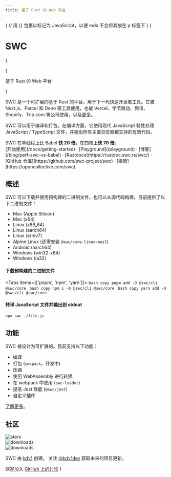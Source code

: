 ```yaml
---
title: 基于 Rust 的 Web 平台
---
```



<style jsx global>{`
body {
  background-image: radial-gradient(#ddd 1px, transparent 0),
    radial-gradient(#ddd 1px, transparent 0);
  background-position: 0 0, 25px 25px;
  background-size: 50px 50px;
}
.dark body {
  background-image: radial-gradient(#333 1px, transparent 0),
    radial-gradient(#333 1px, transparent 0);
}
`}</style>

{
// 用 {} 包裹以标记为 JavaScript，以便 mdx 不会将其放在 p 标签下
}
{<h1 className="text-center font-extrabold md:text-5xl mt-8">SWC</h1>}

<div className="mx-auto max-w-full w-[880px] text-center px-4 my-10">
  {<p className="text-lg mb-2 text-gray-600 md:!text-2xl">
    基于 Rust 的 Web 平台
  </p>}
</div>

SWC 是一个可扩展的基于 Rust 的平台，用于下一代快速开发者工具。它被 Next.js、Parcel 和 Deno 等工具使用，也被 Vercel、字节跳动、腾讯、Shopify、Trip.com 等公司使用，以及[更多](/docs/customers)。

SWC 可以用于编译和打包。在编译方面，它使用现代 JavaScript 特性处理 JavaScript / TypeScript 文件，并输出所有主要浏览器都支持的有效代码。

<Callout emoji="🏎">
  SWC 在单线程上比 Babel <strong>快 20 倍</strong>，在四核上<strong>快 70 倍</strong>。
</Callout>

<div className="mt-16 mb-20 text-center">
  [开始使用](/docs/getting-started) · [Playground](/playground) · [博客](/blog/perf-swc-vs-babel) · [Rustdocs](https://rustdoc.swc.rs/swc/) · [GitHub 仓库](https://github.com/swc-project/swc) · [捐赠](https://opencollective.com/swc)
</div>

## 概述

SWC 可以下载并使用预构建的二进制文件，也可以从源代码构建。目前提供了以下二进制文件：

- Mac (Apple Silicon)
- Mac (x64)
- Linux (x86_64)
- Linux (aarch64)
- Linux (armv7)
- Alpine Linux (还需安装 `@swc/core-linux-musl`)
- Android (aarch64)
- Windows (win32-x64)
- Windows (ia32)

#### 下载预构建的二进制文件

<Tabs items={['pnpm', 'npm', 'yarn']}>
  <Tab>
    ```bash copy
    pnpm add -D @swc/cli @swc/core
    ```
  </Tab>
  <Tab>
    ```bash copy
    npm i -D @swc/cli @swc/core
    ```
  </Tab>
  <Tab>
    ```bash copy
    yarn add -D @swc/cli @swc/core
    ```
  </Tab>
</Tabs>

#### 转译 JavaScript 文件并输出到 stdout

```bash copy
npx swc ./file.js
```

## 功能

SWC 被设计为可扩展的。目前支持以下功能：

- 编译
- 打包 (`swcpack`，开发中)
- 压缩
- 使用 WebAssembly 进行转换
- 在 webpack 中使用 (`swc-loader`)
- 提高 Jest 性能 (`@swc/jest`)
- 自定义插件

[了解更多](/docs/getting-started)。

## 社区

<div className="space-y-3">
  <div className="flex h-6">
    <img alt="stars" src="https://badgen.net/github/stars/swc-project/swc" className="inline-block mr-2"/>
  </div>

  <div className="flex h-6">
    <img alt="downloads" src="https://badgen.net/npm/dw/@swc/core?label=downloads%20(@swc/core)" className="inline-block mr-2"/>
  </div>

  <div className="flex h-6">
    <img alt="downloads" src="https://badgen.net/npm/dw/@swc/helpers?label=downloads%20(3rd%20party)" className="inline-block mr-2"/>
  </div>
</div>

SWC 由 [kdy1](https://github.com/kdy1) 创建。
关注 [@kdy1dev](https://twitter.com/kdy1dev) 获取未来的项目更新。

欢迎加入 [GitHub 上的讨论](https://github.com/swc-project/swc/discussions)！